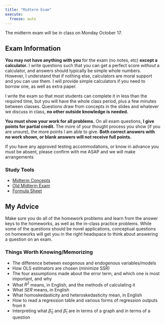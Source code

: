 ```yaml
---
title: "Midterm Exam"
execute:
  freeze: auto
---
```


::: callout-warning
The midterm exam will be in class on Monday October 17.
:::

## Exam Information

**You may not have anything with you** for the exam (no notes, etc) **except a calculator.** I write questions such that you can get a perfect score *without* a calculator, and answers should typically be simple whole numbers. However, I understand that if nothing else, calculators are moral support and you can use them. I will provide simple calculators if you need to borrow one, as well as extra paper.

I write the exam so that most students can complete it in less than the required time, but you will have the whole class period, plus a few minutes between classes. Questions draw from concepts in the slides and whatever we discuss in class, **no other outside knowledge is needed.**

**You must show your work for all problems.** On all exam questions, **I give points for partial credit.** The more of your thought process you show (if you are unsure), the more points I am able to give. **Both correct answers with no work shown, or blank answers will not receive full points.**

If you have any approved testing accommodations, or know in advance you must be absent, please confirm with me ASAP and we will make arrangements

### Study Tools

- [<i class="fas fa-external-link-square-alt"></i> Midterm Concepts](/resources/exams/midterm-concepts.qmd)
<!-- [<i class="fas fa-external-link-square-alt"></i> Review Questions Slides](/slides/midterm-review.html) -->
<!--### Midterm Review Questions
- [<i class="fas fa-chalkboard-teacher"></i> Midterm Review Questions](/slides/midterm-review.html)-->
- [<i class="fas fa-file-pdf"></i> Old Midterm Exam](/examprep/01-old-exam.pdf)
- [<i class="fas fa-file-pdf"></i> Formula Sheet](/examprep/midtermformulas.pdf)

## My Advice

Make sure you do all of the homework problems and learn from the answer keys to the homeworks, as well as the in-class practice problems. While some of the questions should be novel applications, conceptual questions on homeworks will get you in the right headspace to think about answering a question on an exam.

### Things Worth Knowing/Memorizing

- The difference between exogenous and endogenous variables/models
- How OLS estimators are chosen (minimize SSR)
- The four assumptions made about the error term, and which one is most important, and why
- What $R^2$ means, in English, and the methods of calculating it
- What $SER$ means, in English
- What homoskedasticity and heteroskedasticity mean, in English
- How to read a regression table and various forms of regression outputs from `R`
- Interpreting what $\hat{\beta}_0$ and $\hat{\beta}_1$ are in terms of a graph and in terms of a question